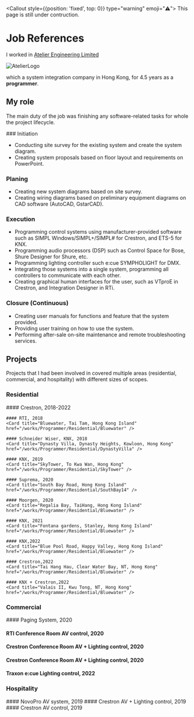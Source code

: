 
<Callout style={{position: 'fixed', top: 0}} type="warning" emoji="⚠️">
  This page is still under contruction.
</Callout>


# Job References

I worked in [Atelier Engineering Limited](http://www.atelier-hk.com/en/)

 ![AtelierLogo](/../public/pic/ate-logo.png)
 
 
which a system integration company in Hong Kong, for 4.5 years as a **programmer**. 

## My role

The main duty of the job was finishing any software-related tasks for whole the project lifecycle. 

<Steps>
### Initiation
 
- Conducting site survey for the existing system and create the system diagram.
- Creating system proposals based on floor layout and requirements on PowerPoint.
 
### Planing
 
- Creating new system diagrams based on site survey.
- Creating wiring diagrams based on preliminary equipment diagrams on CAD software (AutoCAD, GstarCAD).

### Execution

- Programming control systems using manufacturer-provided software such as SIMPL Windows/SIMPL+/SIMPL# for Crestron, and ETS-5 for KNX.
- Programming audio processors (DSP) such as Control Space for Bose, Shure Designer for Shure, etc.
- Programming lighting controller such e:cue SYMPHOLIGHT for DMX.
- Integrating those systems into a single system, programming all controllers to communicate with each other.
- Creating graphical human interfaces for the user, such as VTproE in Crestron, and Integration Designer in RTi.

### Closure (Continuous)

- Creating user manuals for functions and feature that the system provided.
- Providing user training on how to use the system.
- Performing after-sale on-site maintenance and remote troubleshooting services.

</Steps>

 ## Projects 

 Projects that I had been involved in covered multiple areas (residential, commercial, and hospitality) with different sizes of scopes.


### Residential

<Cards>
<Steps>
    #### Crestron, 2018-2022
    <Card title="South Bay Road, Hong Kong Island" href="/works/Programmer/Residential/SouthBay20" />
    
    #### RTI, 2018
    <Card title="Bluewater, Tai Tam, Hong Kong Island" href="/works/Programmer/Residential/Bluewater" />

    #### Schneider Wiser, KNX, 2018
    <Card title="Dynasty Villa, Dynasty Heights, Kowloon, Hong Kong" href="/works/Programmer/Residential/DynastyVilla" />

    #### KNX, 2019
    <Card title="SkyTower, To Kwa Wan, Hong Kong" href="/works/Programmer/Residential/SkyTower" />

    #### Suprema, 2020
    <Card title="South Bay Road, Hong Kong Island" href="/works/Programmer/Residential/SouthBay14" />

    #### Moorgen, 2020
    <Card title="Regalia Bay, TaiHang, Hong Kong Island" href="/works/Programmer/Residential/Bluewater" />

    #### KNX, 2021
    <Card title="Fontana gardens, Stanley, Hong Kong Island" href="/works/Programmer/Residential/Bluewater" />

    #### KNX,2022
    <Card title="Blue Pool Road, Happy Valley, Hong Kong Island" href="/works/Programmer/Residential/Bluewater" />

    #### Crestron,2022
    <Card title="Tai Hang Hau, Clear Water Bay, NT, Hong Kong" href="/works/Programmer/Residential/Bluewater" />

    #### KNX + Crestron,2022
    <Card title="Valais II, Kwu Tong, NT, Hong Kong" href="/works/Programmer/Residential/Bluewater" />
  </Steps>
</Cards>

### Commercial

<Steps>
  #### Paging System, 2020
  <Card title="Upway China Office, Tsuen Wan, NT, HK" href="/works/Programmer/Commercial/UpwayChina" />

  #### RTI Conference Room AV control, 2020
  <Card title="Yamato Logistic, Kowloon " href="/works/Programmer/Commercial/YamatoLGT" />

  #### Crestron Conference Room AV + Lighting control, 2020
  <Card title="Lai Tak Enterprises Ltd, Kowloon Bay, Kowloon " href="/works/Programmer" />

  #### Crestron Conference Room AV + Lighting control, 2020
  <Card title="Lai Tak Enterprises Ltd, Kowloon Bay, Kowloon " href="/works/Programmer/Commercial/TimesSQ" />

  #### Traxon e:cue Lighting control, 2022
  <Card title="World Trade Centre, Hong Kong" href="/works/Programmer" />
</Steps>

### Hospitality

<Steps>
  #### NovoPro AV system, 2019
  <Card title="GrandHyatt Hotel Business Centre(G/F), Hong Kong Island" href="/works/SchoolProjects" />
  #### Crestron AV + Lighting control, 2019
  <Card title="GrandHyatt Hotel President Suite(36/F), Hong Kong Island" href="/works/SchoolProjects" />
  #### Crestron AV control, 2019
  <Card title="GrandHyatt Hotel Grand Cafe(2/F), Hong Kong Island " href="/works/SchoolProjects" />
</Steps>